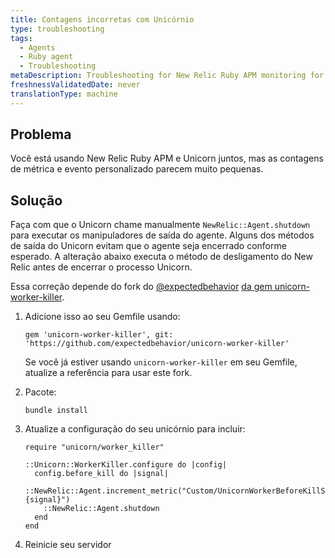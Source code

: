 ```yaml
---
title: Contagens incorretas com Unicórnio
type: troubleshooting
tags:
  - Agents
  - Ruby agent
  - Troubleshooting
metaDescription: Troubleshooting for New Relic Ruby APM monitoring for use of Unicorn when metric and custom event metrics seem too low.
freshnessValidatedDate: never
translationType: machine
---
```


## Problema

Você está usando New Relic Ruby APM e Unicorn juntos, mas as contagens de métrica e evento personalizado parecem muito pequenas.

## Solução

Faça com que o Unicorn chame manualmente `NewRelic::Agent.shutdown` para executar os manipuladores de saída do agente. Alguns dos métodos de saída do Unicorn evitam que o agente seja encerrado conforme esperado. A alteração abaixo executa o método de desligamento do New Relic antes de encerrar o processo Unicorn.

Essa correção depende do fork do [@expectedbehavior](https://github.com/expectedbehavior) [da gem unicorn-worker-killer](https://github.com/expectedbehavior/unicorn-worker-killer).

1. Adicione isso ao seu Gemfile usando:

   ```
   gem 'unicorn-worker-killer', git: 'https://github.com/expectedbehavior/unicorn-worker-killer'
   ```

   Se você já estiver usando `unicorn-worker-killer` em seu Gemfile, atualize a referência para usar este fork.

2. Pacote:

   ```
   bundle install
   ```

3. Atualize a configuração do seu unicórnio para incluir:

   ```
   require "unicorn/worker_killer"

   ::Unicorn::WorkerKiller.configure do |config|
     config.before_kill do |signal|
       ::NewRelic::Agent.increment_metric("Custom/UnicornWorkerBeforeKillSignal/#{signal}")
       ::NewRelic::Agent.shutdown
     end
   end
   ```

4. Reinicie seu servidor